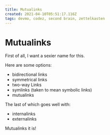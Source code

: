 ```yaml
---
title: Mutualinks
created: 2021-04-10T05:51:17.116Z
tags: devmo, codez, second brain, zettelkasten
---
```


# Mutualinks

First of all, I want a sexier name for this.

Here are some options:
- bidirectional links
- symmetrical links
- two-way Links
- symlinks (taken to mean symbolic links)
- mutualinks

The last of which goes well with:
- internalinks
- externalinks

Mutualinks it is!
